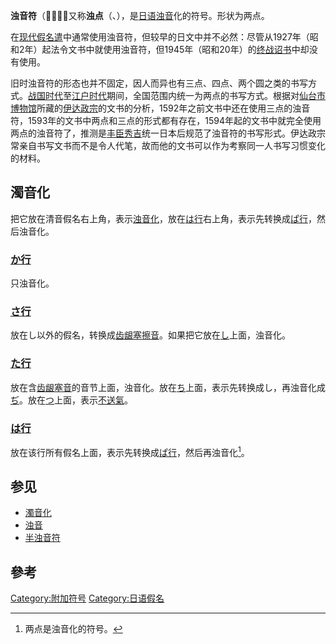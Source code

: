 {{日语五十音}}
'''浊音符'''（◌゙），又称'''浊点'''（{{jpn|j= 濁音符 |hg= だくおんぷ |rm=Dakuonpu}}、{{jpn|j= 濁点 |hg= だくてん |rm=Dakuten |link=no |f=y}}），是[[日语|日语]][[浊音|浊音]]化的符号。形状为两点。

在[[现代假名遣|现代假名遣]]中通常使用浊音符，但较早的日文中并不必然：尽管从1927年（昭和2年）起法令文书中就使用浊音符，但1945年（昭和20年）的[[终战诏书|终战诏书]]中却没有使用。

旧时浊音符的形态也并不固定，因人而异也有三点、四点、两个圆之类的书写方式。[[战国时代_(日本)|战国时代]]至[[江户时代|江户时代]]期间，全国范围内统一为两点的书写方式。根据对[[仙台市博物馆|仙台市博物馆]]所藏的[[伊达政宗|伊达政宗]]的文书的分析，1592年之前文书中还在使用三点的浊音符，1593年的文书中两点和三点的形式都有存在，1594年起的文书中就完全使用两点的浊音符了，推测是[[丰臣秀吉|丰臣秀吉]]统一日本后规范了浊音符的书写形式。伊达政宗常亲自书写文书而不是令人代笔，故而他的文书可以作为考察同一人书写习惯变化的材料。

== 濁音化 ==
把它放在清音假名右上角，表示[[浊音化|浊音化]]，放在[[は行|は行]]右上角，表示先转换成[[ぱ行|ぱ行]]，然后浊音化。

=== [[か行|か行]] ===
只浊音化。

=== [[さ行|さ行]] ===
放在し以外的假名，转换成[[不送气清齿龈塞擦音|齿龈塞擦音]]。如果把它放在[[し|し]]上面，浊音化。

=== [[た行|た行]] ===
放在含[[清齒齦塞音|齿龈塞音]]的音节上面，浊音化。放在[[ち|ち]]上面，表示先转换成し，再浊音化成[[濁音化|ぢ]]。放在[[つ|つ]]上面，表示[[不送氣|不送氣]]。

=== [[は行|は行]] ===
放在该行所有假名上面，表示先转换成[[清雙唇塞音|ぱ行]]，然后再浊音化<ref>两点是浊音化的符号。</ref>。

== 参见 ==
* [[濁音化|濁音化]]
* [[浊音|浊音]]
* [[半浊音符|半浊音符]]

== 參考 ==
{{Reflist|2}}

[[Category:附加符号|Category:附加符号]]
[[Category:日语假名|Category:日语假名]]